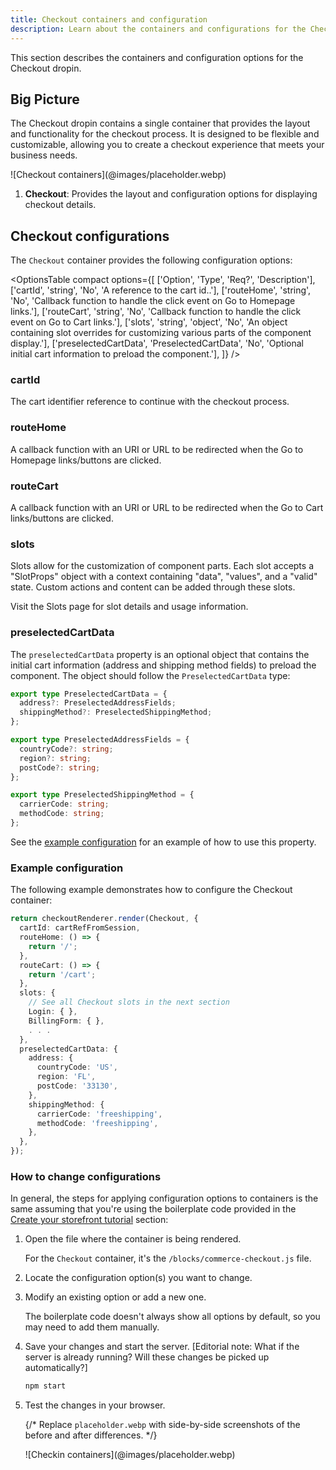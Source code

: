 ```yaml
---
title: Checkout containers and configuration
description: Learn about the containers and configurations for the Checkout dropin.
---
```



This section describes the containers and configuration options for the Checkout dropin.

## Big Picture

The Checkout dropin contains a single container that provides the layout and functionality for the checkout process. It is designed to be flexible and customizable, allowing you to create a checkout experience that meets your business needs.

<Diagram caption="Checkout containers">
  ![Checkout containers](@images/placeholder.webp)
</Diagram>

<Callouts>

1. **Checkout**: Provides the layout and configuration options for displaying checkout details.

</Callouts>

## Checkout configurations

The `Checkout` container provides the following configuration options:

<OptionsTable
  compact
  options={[
    ['Option', 'Type', 'Req?', 'Description'],
    ['cartId', 'string', 'No', 'A reference to the cart id..'],
    ['routeHome', 'string', 'No', 'Callback function to handle the click event on Go to Homepage links.'],
    ['routeCart', 'string', 'No', 'Callback function to handle the click event on Go to Cart links.'],
    ['slots', 'string', 'object', 'No', 'An object containing slot overrides for customizing various parts of the component display.'],
    ['preselectedCartData', 'PreselectedCartData', 'No', 'Optional initial cart information to preload the component.'],
  ]}
/>

### cartId

The cart identifier reference to continue with the checkout process.

### routeHome

A callback function with an URI or URL to be redirected when the Go to Homepage links/buttons are clicked.

### routeCart

A callback function with an URI or URL to be redirected when the Go to Cart links/buttons are clicked.

### slots

Slots allow for the customization of component parts. Each slot accepts a "SlotProps" object with a context containing "data", "values", and a "valid" state. Custom actions and content can be added through these slots.

Visit the Slots page for slot details and usage information.

### preselectedCartData

The `preselectedCartData` property is an optional object that contains the initial cart information (address and shipping method fields) to preload the component. The object should follow the `PreselectedCartData` type:

```ts
export type PreselectedCartData = {
  address?: PreselectedAddressFields;
  shippingMethod?: PreselectedShippingMethod;
};

export type PreselectedAddressFields = {
  countryCode?: string;
  region?: string;
  postCode?: string;
};

export type PreselectedShippingMethod = {
  carrierCode: string;
  methodCode: string;
};
```

See the [example configuration](#example-configuration) for an example of how to use this property.

### Example configuration

The following example demonstrates how to configure the Checkout container:

```ts
return checkoutRenderer.render(Checkout, {
  cartId: cartRefFromSession,
  routeHome: () => {
    return '/';
  },
  routeCart: () => {
    return '/cart';
  },
  slots: {
    // See all Checkout slots in the next section
    Login: { },
    BillingForm: { },
    . . .
  },
  preselectedCartData: { 
    address: {
      countryCode: 'US',
      region: 'FL',
      postCode: '33130',
    },
    shippingMethod: {
      carrierCode: 'freeshipping',
      methodCode: 'freeshipping',
    },
  },
});
```

### How to change configurations

In general, the steps for applying configuration options to containers is the same assuming that you're using the boilerplate code provided in the [Create your storefront tutorial](/get-started) section:

<Steps>

1. Open the file where the container is being rendered.

   For the `Checkout` container, it's the `/blocks/commerce-checkout.js` file.

1. Locate the configuration option(s) you want to change.

1. Modify an existing option or add a new one.

   The boilerplate code doesn't always show all options by default, so you may need to add them manually.

1. Save your changes and start the server. [Editorial note: What if the server is already running? Will these changes be picked up automatically?]

   ```bash
   npm start
   ```

1. Test the changes in your browser.

   {/* Replace `placeholder.webp` with side-by-side screenshots of the before and after differences. */}

   <Diagram caption="Checkin container configuration">
     ![Checkin containers](@images/placeholder.webp)
   </Diagram>

</Steps>